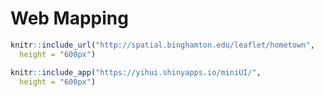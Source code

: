 # Web Mapping {-}

```r
knitr::include_url("http://spatial.binghamton.edu/leaflet/hometown", 
  height = "600px")
```

```r
knitr::include_app("https://yihui.shinyapps.io/miniUI/", 
  height = "600px")
```

